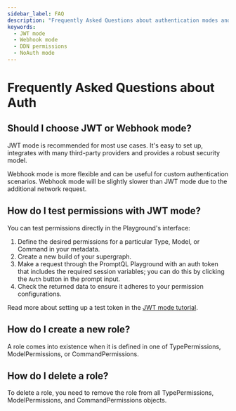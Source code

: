 ```yaml
---
sidebar_label: FAQ
description: "Frequently Asked Questions about authentication modes and permissions in PromptQL."
keywords:
  - JWT mode
  - Webhook mode
  - DDN permissions
  - NoAuth mode
---
```


# Frequently Asked Questions about Auth

## Should I choose JWT or Webhook mode?

JWT mode is recommended for most use cases. It's easy to set up, integrates with many third-party providers and provides
a robust security model.

Webhook mode is more flexible and can be useful for custom authentication scenarios. Webhook mode will be slightly
slower than JWT mode due to the additional network request.

## How do I test permissions with JWT mode?

You can test permissions directly in the Playground's interface:

1. Define the desired permissions for a particular Type, Model, or Command in your metadata.
2. Create a new build of your supergraph.
3. Make a request through the PromptQL Playground with an auth token that includes the required session variables; you
   can do this by clicking the `Auth` button in the prompt input.
4. Check the returned data to ensure it adheres to your permission configurations.

Read more about setting up a test token in the [JWT mode tutorial](/auth/jwt/tutorials/setup-test-jwt.mdx).

## How do I create a new role?

A role comes into existence when it is defined in one of TypePermissions, ModelPermissions, or CommandPermissions.

## How do I delete a role?

To delete a role, you need to remove the role from all TypePermissions, ModelPermissions, and CommandPermissions
objects.
